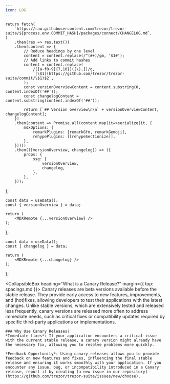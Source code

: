 ```yaml
---
icon: LOG
---
```




    return fetch(
        `https://raw.githubusercontent.com/trezor/trezor-suite/${process.env.COMMIT_HASH}/packages/connect/CHANGELOG.md`,
    )
        .then(res => res.text())
        .then(content => {
            // Reduce headings by one level
            content = content.replace(/^(#+)/gm, '$1#');
            // Add links to commit hashes
            content = content.replace(
                /([a-f0-9]{7,10})([\),])/g,
                `[\$1](https://github.com/trezor/trezor-suite/commit/\$1)$2`,
            );
            const versionOverviewContent = content.substring(0, content.indexOf('##'));
            const changelogContent = content.substring(content.indexOf('##'));

            return [`## Version overview\n\n` + versionOverviewContent, changelogContent];
        })
        .then(content => Promise.all(content.map(it=>serialize(it, {
            mdxOptions: {
                remarkPlugins: [remarkGfm, remarkGemoji],
                rehypePlugins: [[rehypeSectionize]],
            },
        }))))
        .then(([versionOverview, changelog]) => ({
            props: {
                ssg: {
                    versionOverview,
                    changelog,
                },
            },
        }));

};

    const data = useData();
    const { versionOverview } = data;

    return (
        <MDXRemote {...versionOverview} />
    );

};

    const data = useData();
    const { changelog } = data;

    return (
        <MDXRemote {...changelog} />
    );

};

<VersionOverview />

<CollapsibleBox heading="What is a Canary Release?" margin={{ top: spacings.md }}>
    Canary releases are beta versions available before the stable release. They provide early access to new features, improvements, and (hot)fixes, allowing developers to test their applications with the latest changes. Unlike stable versions, which are extensively tested and released less frequently, canary versions are released more often to address immediate needs, such as critical fixes or compatibility updates required by specific third-party applications or implementations.

    ### Why Use Canary Releases?
    *Immediate fixes*: If your application encounters a critical issue with the current stable release, a canary version might already have the necessary fix, allowing you to resolve problems more quickly.

    *Feedback Opportunity*: Using canary releases allows you to provide feedback on new features and fixes, influencing the final stable release and ensuring it works smoothly with your application. If you encounter any issue, bug, or incompatibility introduced in a Canary release, report it by creating [a new issue in our repository](https://github.com/trezor/trezor-suite/issues/new/choose).

</CollapsibleBox>

<Changelog />
